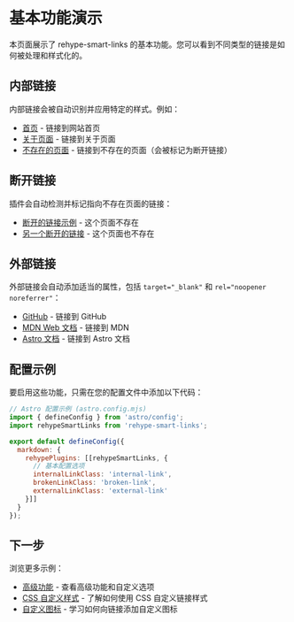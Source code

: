 
<Layout title="基本演示" description="rehype-smart-links 基本功能演示" activeTab="basic">

# 基本功能演示

本页面展示了 rehype-smart-links 的基本功能。您可以看到不同类型的链接是如何被处理和样式化的。

## 内部链接

内部链接会被自动识别并应用特定的样式。例如：

- [首页](/) - 链接到网站首页
- [关于页面](/about) - 链接到关于页面
- [不存在的页面](/this-page-does-not-exist) - 链接到不存在的页面（会被标记为断开链接）

## 断开链接

插件会自动检测并标记指向不存在页面的链接：

- [断开的链接示例](/broken-link-example) - 这个页面不存在
- [另一个断开的链接](/another-broken-link) - 这个页面也不存在

## 外部链接

外部链接会自动添加适当的属性，包括 `target="_blank"` 和 `rel="noopener noreferrer"`：

- [GitHub](https://github.com) - 链接到 GitHub
- [MDN Web 文档](https://developer.mozilla.org) - 链接到 MDN
- [Astro 文档](https://docs.astro.build) - 链接到 Astro 文档

## 配置示例

要启用这些功能，只需在您的配置文件中添加以下代码：

```js
// Astro 配置示例 (astro.config.mjs)
import { defineConfig } from 'astro/config';
import rehypeSmartLinks from 'rehype-smart-links';

export default defineConfig({
  markdown: {
    rehypePlugins: [[rehypeSmartLinks, {
      // 基本配置选项
      internalLinkClass: 'internal-link',
      brokenLinkClass: 'broken-link',
      externalLinkClass: 'external-link'
    }]]
  }
});
```

## 下一步

浏览更多示例：

- [高级功能](/demo/advanced) - 查看高级功能和自定义选项
- [CSS 自定义样式](/demo/custom-css) - 了解如何使用 CSS 自定义链接样式
- [自定义图标](/demo/custom-icon) - 学习如何向链接添加自定义图标

<PageNavigation currentPath="/demo/basic" />

</Layout> 